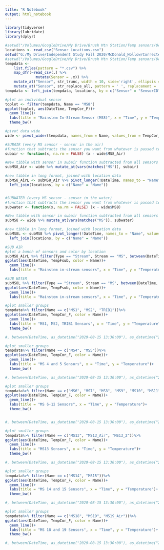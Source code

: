 ```yaml
---
title: "R Notebook"
output: html_notebook
---
```


```r
library(tidyverse)
library(lubridate)
library(dplyr)
```

```r
#setwd("/Volumes/GoogleDrive/My Drive/Brush Mtn Station/Temp sensors/Oct2_2020_download")
locations <- read_csv("Sensor Locations.csv")
setwd("G:/My Drive/Independent Study Fall 2020/McDonald_Hollow/Corrected Temperature Files")
#setwd("/Volumes/GoogleDrive/My Drive/Brush Mtn Station/Temp sensors/Oct2_2020_download/Corrected Temperature Files")
tempdata <-
    list.files(pattern = "*.csv") %>% 
    map_dfr(~read_csv(.) %>% 
              mutate(Sensor = .x)) %>%
    mutate_at("Sensor", str_trunc, width = 10, side='right', ellipsis = '') %>%
    mutate_at("Sensor", str_replace_all, pattern = ' ', replacement = '')
tempdata <- left_join(tempdata, locations, by = c("Sensor" = "SensorID"))
```
```r
#plot an individual sensor
toplot <- filter(tempdata, Name == "MS8")
ggplot(toplot, aes(DateTime, TempCor_F))+
  geom_line()+
  labs(title = "Mainstem In-Stream Sensor (MS8)", x = "Time", y = "Temperature")+
  theme_bw()
```

```r
#pivot data wide
wide <- pivot_wider(tempdata, names_from = Name, values_from = TempCor_F, DateTime) 

#SUBAIR (every MS sensor - sensor in the air)
#function that subtracts the sensor you want from whatever is passed to it
subair <- function(x, na.rm = FALSE) (x - wide$MS8_Air)

#New tibble with sensor in subair function subtracted from all sensors
subMS8_Air <- wide %>% mutate_at(vars(matches("MS")), subair)

#new tibble in long format, joined with location data
subMS8_AirL <- subMS8_Air %>% pivot_longer(!DateTime, names_to = "Name", values_to = "TempFsub")  %>%
  left_join(locations, by = c("Name" = "Name"))


#SUBWATER (every MS sensor - sensor in the water)
#function that subtracts the sensor you want from whatever is passed to it
subwater <- function(x, na.rm = FALSE) (x - wide$MS8)

#New tibble with sensor in subair function subtracted from all sensors
subMS8 <- wide %>% mutate_at(vars(matches("MS")), subwater)

#new tibble in long format, joined with location data
subMS8L <- subMS8 %>% pivot_longer(!DateTime, names_to = "Name", values_to = "TempFsub")  %>%
  left_join(locations, by = c("Name" = "Name"))
```


```r
#SUB AIR
#plot a bunch of sensors and color by location
subMS8_AirL %>% filter(Type == "Stream", Stream == "MS", between(DateTime, as_datetime("2020-08-15 13:30:00"), as_datetime("2020-09-01 13:30:00")))%>%
ggplot(aes(DateTime, TempFsub, color = Name))+
  geom_line()+
  labs(title = "Mainstem in-stream sensors", x = "Time", y = "Temperature")

```

```r
#SUB WATER
subMS8L %>% filter(Type == "Stream", Stream == "MS", between(DateTime, as_datetime("2020-08-15 13:30:00"), as_datetime("2020-09-01 13:30:00")))%>%
ggplot(aes(DateTime, TempFsub, color = Name))+
  geom_line()+
  labs(title = "Mainstem in-stream sensors", x = "Time", y = "Temperature")
```


```r
#plot smaller groups
tempdata%>% filter(Name == c("MS1", "MS2", "TRIB1"))%>%
ggplot(aes(DateTime, TempCor_F, color = Name))+
  geom_line()+
  labs(title = "MS1, MS2, TRIB1 Sensors", x = "Time", y = "Temperature")+
  theme_bw()

#, between(DateTime, as_datetime("2020-08-15 13:30:00"), as_datetime("2020-09-01 13:30:00"))
```

```r
#plot smaller groups
tempdata%>% filter(Name == c("MS4", "MS5"))%>%
ggplot(aes(DateTime, TempCor_F, color = Name))+
  geom_line()+
  labs(title = "MS 4 and 5 Sensors", x = "Time", y = "Temperature")+
  theme_bw()

#, between(DateTime, as_datetime("2020-08-15 13:30:00"), as_datetime("2020-09-01 13:30:00"))
```



```r
#plot smaller groups
tempdata%>% filter(Name == c("MS6", "MS7", "MS8", "MS9", "MS10", "MS11", "MS12"))%>%
ggplot(aes(DateTime, TempCor_F, color = Name))+
  geom_line()+
  labs(title = "MS 6-12 Sensors", x = "Time", y = "Temperature")+
  theme_bw()


#, between(DateTime, as_datetime("2020-08-15 13:30:00"), as_datetime("2020-09-01 13:30:00"))
```


```r
#plot smaller groups
tempdata%>% filter(Name == c("MS13", "MS13_Air", "MS13_2"))%>%
ggplot(aes(DateTime, TempCor_F, color = Name))+
  geom_line()+
  labs(title = "MS13 Sensors", x = "Time", y = "Temperature")+
  theme_bw()

#, between(DateTime, as_datetime("2020-08-15 13:30:00"), as_datetime("2020-09-01 13:30:00"))
```

```r
#plot smaller groups
tempdata%>% filter(Name == c("MS14", "MS15"))%>%
ggplot(aes(DateTime, TempCor_F, color = Name))+
  geom_line()+
  labs(title = "MS 14 and 15 Sensors", x = "Time", y = "Temperature")+
  theme_bw()

#, between(DateTime, as_datetime("2020-08-15 13:30:00"), as_datetime("2020-09-01 13:30:00"))
```

```r
#plot smaller groups
tempdata%>% filter(Name == c("MS18", "MS19", "MS19_Air"))%>%
ggplot(aes(DateTime, TempCor_F, color = Name))+
  geom_line()+
  labs(title = "MS 18 and 19 Sensors", x = "Time", y = "Temperature")+
  theme_bw()

#, between(DateTime, as_datetime("2020-08-15 13:30:00"), as_datetime("2020-09-01 13:30:00"))
```